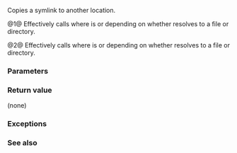 {{cpp/experimental/fs/title|copy_symlink}}
{{cpp/experimental/fs/navbar}}
{{dcl begin}}
{{dcl header|experimental/filesystem}}
{{dcl|num=1|since=fs_ts|1=
void copy_symlink( const path&amp; from, const path&amp; to );
}}
{{dcl|num=2|since=fs_ts|1=
void copy_symlink( const path&amp; from, const path&amp; to,
                   error_code&amp; ec );
}}
{{dcl end}}

Copies a symlink to another location.

@1@ Effectively calls {{c|f(read_symlink(from), to)}} where {{tt|f}} is {{c|create_symlink()}} or {{c|create_directory_symlink}} depending on whether {{c|from}} resolves to a file or directory.

@2@ Effectively calls {{c|f(read_symlink(from, ec), to, ec)}} where {{tt|f}} is {{c|create_symlink()}} or {{c|create_directory_symlink}} depending on whether {{c|from}} resolves to a file or directory.

===Parameters===
{{par begin}}
{{par|from|path to a symbolic link to copy}}
{{par|to|destination path of the new symlink}}
{{par|ec|out-parameter for error reporting in the non-throwing overload}}
{{par end}}

===Return value===
(none)

===Exceptions===
{{cpp/experimental/fs/error_handling|from|to}}

===See also===
{{dsc begin}}
{{dsc inc|cpp/experimental/fs/dsc copy}}
{{dsc inc|cpp/experimental/fs/dsc copy_file}}
{{dsc inc|cpp/experimental/fs/dsc create_symlink}}
{{dsc inc|cpp/experimental/fs/dsc read_symlink}}
{{dsc end}}